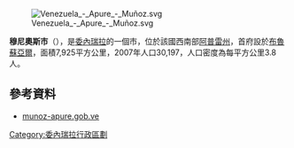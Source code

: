 [[Image:Venezuela_-_Apure_-_Muñoz.svg|right]]

'''穆尼奧斯市'''（{{lang-es|Municipio Muñoz}}），是[[委內瑞拉|委內瑞拉]]的一個市，位於該國西南部[[阿普雷州|阿普雷州]]，首府設於[[布魯蘇亞爾|布魯蘇亞爾]]，面積7,925平方公里，2007年人口30,197，人口密度為每平方公里3.8人。

==參考資料==
*[http://munoz-apure.gob.ve/portal-alcaldias/ munoz-apure.gob.ve] {{Wayback|url=http://munoz-apure.gob.ve/portal-alcaldias/ |date=20070228125751 }} {{es icon}}

{{Venezuela-geo-stub}}
[[Category:委內瑞拉行政區劃|Category:委內瑞拉行政區劃]]